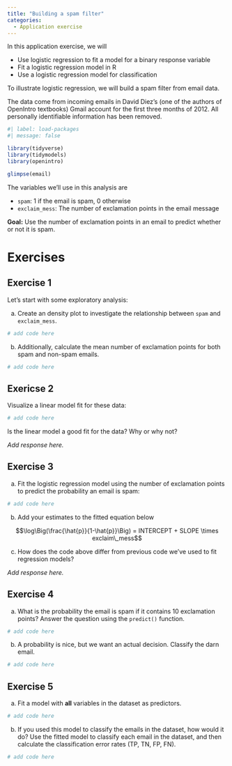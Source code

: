 ```yaml
---
title: "Building a spam filter"
categories: 
  - Application exercise
---
```


In this application exercise, we will

-   Use logistic regression to fit a model for a binary response variable
-   Fit a logistic regression model in R
-   Use a logistic regression model for classification

To illustrate logistic regression, we will build a spam filter from email data.

The data come from incoming emails in David Diez's (one of the authors of OpenIntro textbooks) Gmail account for the first three months of 2012.
All personally identifiable information has been removed.

```r
#| label: load-packages
#| message: false

library(tidyverse)
library(tidymodels)
library(openintro)
```

```r
glimpse(email)
```

The variables we'll use in this analysis are

-   `spam`: 1 if the email is spam, 0 otherwise
-   `exclaim_mess`: The number of exclamation points in the email message

**Goal:** Use the number of exclamation points in an email to predict whether or not it is spam.

# Exercises

## Exercise 1

Let's start with some exploratory analysis: 

a. Create an density plot to investigate the relationship between `spam` and `exclaim_mess`.

```r
# add code here
```

b. Additionally, calculate the mean number of exclamation points for both spam and non-spam emails.

```r
# add code here
```

## Exericse 2

Visualize a linear model fit for these data:

```r
# add code here
```

Is the linear model a good fit for the data? Why or why not?

*Add response here.*

## Exercise 3

a. Fit the logistic regression model using the number of exclamation points to predict the probability an email is spam:

```r
# add code here
```

b. Add your estimates to the fitted equation below

$$\log\Big(\frac{\hat{p}}{1-\hat{p}}\Big) = INTERCEPT + SLOPE \times exclaim\_mess$$

c. How does the code above differ from previous code we've used to fit regression models? 

*Add response here.*

## Exercise 4

a. What is the probability the email is spam if it contains 10 exclamation points?
Answer the question using the `predict()` function.

```r
# add code here
```

b. A probability is nice, but we want an actual decision. Classify the darn email.

```r
# add code here
```

## Exercise 5

a. Fit a model with **all** variables in the dataset as predictors.

```r
# add code here
```

b. If you used this model to classify the emails in the dataset, how would it do? Use the fitted model to classify each email in the dataset, and then calculate the classification error rates (TP, TN, FP, FN).

```r
# add code here
```